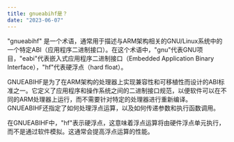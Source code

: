 ```yaml
---
title: gnueabihf是？
date: "2023-06-07"
---
```


"gnueabihf" 是一个术语，通常用于描述与ARM架构相关的GNU/Linux系统中的一个特定ABI（应用程序二进制接口）。在这个术语中，"gnu"代表GNU项目，"eabi"代表嵌入式应用程序二进制接口（Embedded Application Binary Interface），"hf"代表硬浮点（hard float）。

GNUEABIHF是为了在ARM架构的处理器上实现兼容性和可移植性而设计的ABI标准之一。它定义了应用程序和操作系统之间的二进制接口规范，以便软件可以在不同的ARM处理器上运行，而不需要针对特定的处理器进行重新编译。GNUEABIHF还指定了如何处理浮点运算，以及如何传递参数和执行函数调用。

在GNUEABIHF中，"hf"表示硬浮点，这意味着浮点运算将由硬件浮点单元执行，而不是通过软件模拟。这通常会提高浮点运算的性能。
